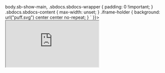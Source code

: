 
<Meta title="Tokens/Icons" />

<div dangerouslySetInnerHTML={{__html: `<style>
body.sb-show-main,
.sbdocs.sbdocs-wrapper {
  padding: 0 !important;
}
.sbdocs.sbdocs-content {
  max-width: unset;
}
.iframe-holder {
  background: url("puff.svg") center center no-repeat;
}
</style>
`
}}></div>

<!-- Source code can be found in the repo creativecommons/fonts -->
<div class="iframe-holder">
  <iframe
    style={{ width: '100%', height: '99vh' }}
    src="https://cc-fonts.netlify.app/?path=/docs/vocabulary-svg-icons--page"
    onLoad="resizeIframe(this)" />
</div>

<Story name="Figma" parameters={{
  design: figmaConfig('0%3A135'),
  docs: { disable: true }
}}>{`
  See the Design tab.
`}</Story>
